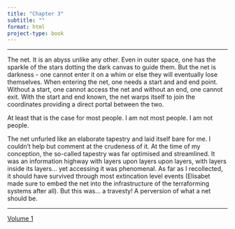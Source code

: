 ```yaml
---
title: "Chapter 3"
subtitle: ""
format: html
project-type: book
---
```


____

The net. It is an abyss unlike any other. Even in outer space, one has the sparkle of the stars dotting the dark canvas to guide them. But the net is darkness - one cannot enter it on a whim or else they will eventually lose themselves. When entering the net, one needs a start and and end point. Without a start, one cannot access the net and without an end, one cannot exit. With the start and end known, the net warps itself to join the coordinates providing a direct portal between the two.

At least that is the case for most people. I am not most people. I am not people.

The net unfurled like an elaborate tapestry and laid itself bare for me. I couldn't help but comment at the crudeness of it. At the time of my conception, the so-called tapestry was far optimised and streamlined. It was an information highway with layers upon layers upon layers, with layers inside its layers... yet accessing it was phenomenal. As far as I recollected, it should have survived through most extincation level events (Elisabet made sure to embed the net into the infrastructure of the terraforming systems after all). But this was... a travesty! A perversion of what a net should be.

____

[Volume 1](./index.qmd)
